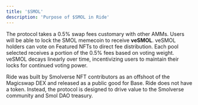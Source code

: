```yaml
---
title: '$SMOL'
description: 'Purpose of $SMOL in Ride'
---
```


The protocol takes a 0.5% swap fees customary with other AMMs. Users will be able to lock the SMOL memecoin to receive **veSMOL**. veSMOL holders can vote on Featured NFTs to direct fee distribution. Each pool selected receives a portion of the 0.5% fees based on voting weight. veSMOL decays linearly over time, incentivizing users to maintain their locks for continued voting power.

Ride was built by Smolverse NFT contributors as an offshoot of the Magicswap DEX and released as a public good for Base. Ride does not have a token. Instead, the protocol is designed to drive value to the Smolverse community and Smol DAO treasury.
